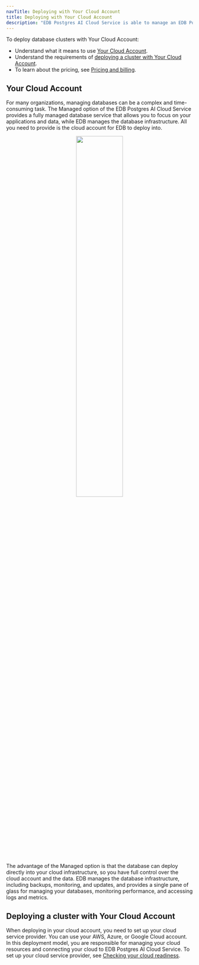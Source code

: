 ```yaml
---
navTitle: Deploying with Your Cloud Account
title: Deploying with Your Cloud Account
description: "EDB Postgres AI Cloud Service is able to manage an EDB Postgres database in your cloud."
---
```


To deploy database clusters with Your Cloud Account:

-   Understand what it means to use [Your Cloud Account](#your-cloud-account). 
-   Understand the requirements of [deploying a cluster with Your Cloud Account](#deploying-a-cluster-with-your-cloud-account). 
-   To learn about the pricing, see [Pricing and billing](/edb-postgres-ai/cloud-service/references/pricing_and_billing/).


## Your Cloud Account

For many organizations, managing databases can be a complex and time-consuming task. The Managed option of the EDB Postgres AI Cloud Service provides a fully managed database service that allows you to focus on your applications and data, while EDB manages the database infrastructure. All you need to provide is the cloud account for EDB to deploy into.

<center>
<a href="../../images/fullymanaged.svg"><img width="50%" src="../../images/fullymanaged.svg"/></a>
</center>

The advantage of the Managed option is that the database can deploy directly into your cloud infrastructure, so you have full control over the cloud account and the data. EDB manages the database infrastructure, including backups, monitoring, and updates, and provides a single pane of glass for managing your databases, monitoring performance, and accessing logs and metrics.

## Deploying a cluster with Your Cloud Account

When deploying in your cloud account, you need to set up your cloud service provider. You can use your AWS, Azure, or Google Cloud account. In this deployment model, you are responsible for managing your cloud resources and connecting your cloud to EDB Postgres AI Cloud Service. To set up your cloud service provider, see [Checking your cloud readiness](/edb-postgres-ai/cloud-service/getting_started/your_cloud_account/preparing_cloud_account/). 
